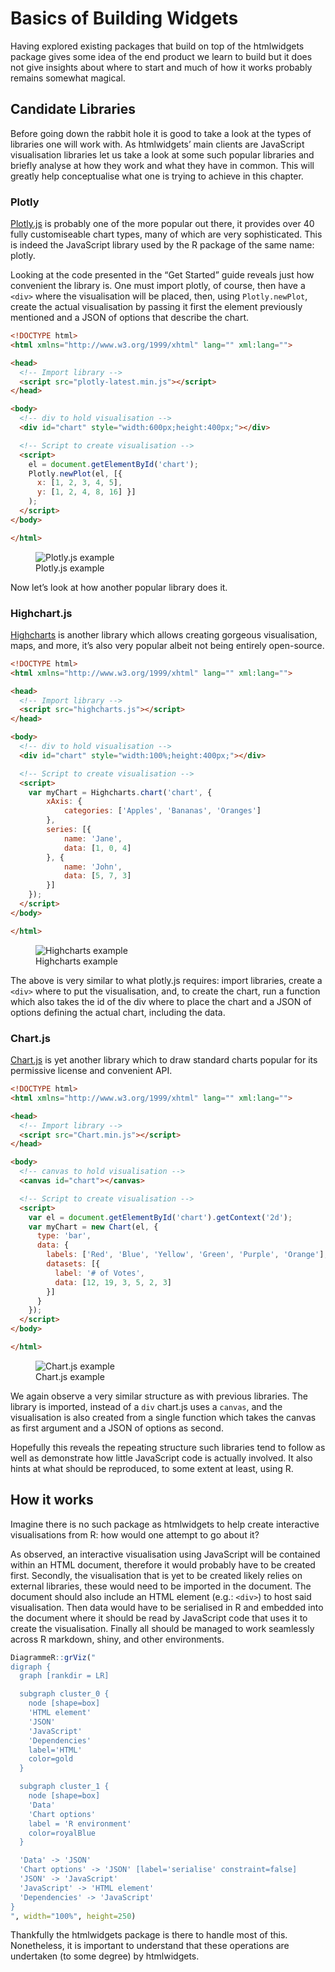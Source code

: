 # Basics of Building Widgets

Having explored existing packages that build on top of the htmlwidgets package gives some idea of the end product we learn to build but it does not give insights about where to start and much of how it works probably remains somewhat magical. 

## Candidate Libraries 

Before going down the rabbit hole it is good to take a look at the types of libraries one will work with. As htmlwidgets' main clients are JavaScript visualisation libraries let us take a look at some such popular libraries and briefly analyse at how they work and what they have in common. This will greatly help conceptualise what one is trying to achieve in this chapter.

### Plotly 

[Plotly.js](https://plotly.com/javascript/) is probably one of the more popular out there, it provides over 40 fully customiseable chart types, many of which are very sophisticated. This is indeed the JavaScript library used by the R package of the same name: plotly.

Looking at the code presented in the "Get Started" guide reveals just how convenient the library is. One must import plotly, of course, then have a `<div>` where the visualisation will be placed, then, using `Plotly.newPlot`, create the actual visualisation by passing it first the element previously mentioned and a JSON of options that describe the chart.

```html
<!DOCTYPE html>
<html xmlns="http://www.w3.org/1999/xhtml" lang="" xml:lang="">

<head>
  <!-- Import library -->
  <script src="plotly-latest.min.js"></script>
</head>

<body>
  <!-- div to hold visualisation -->
  <div id="chart" style="width:600px;height:400px;"></div>

  <!-- Script to create visualisation -->
  <script>
    el = document.getElementById('chart');
    Plotly.newPlot(el, [{
      x: [1, 2, 3, 4, 5],
      y: [1, 2, 4, 8, 16] }]
    );
  </script>
</body>

</html>
```

![Plotly.js example](images/candidate-plotly.png)

Now let's look at how another popular library does it.

### Highchart.js 

[Highcharts](https://www.highcharts.com/) is another library which allows creating gorgeous visualisation, maps, and more, it's also very popular albeit not being entirely open-source.

```html
<!DOCTYPE html>
<html xmlns="http://www.w3.org/1999/xhtml" lang="" xml:lang="">

<head>
  <!-- Import library -->
  <script src="highcharts.js"></script>
</head>

<body>
  <!-- div to hold visualisation -->
  <div id="chart" style="width:100%;height:400px;"></div>

  <!-- Script to create visualisation -->
  <script>
    var myChart = Highcharts.chart('chart', {
        xAxis: {
            categories: ['Apples', 'Bananas', 'Oranges']
        },
        series: [{
            name: 'Jane',
            data: [1, 0, 4]
        }, {
            name: 'John',
            data: [5, 7, 3]
        }]
    });
  </script>
</body>

</html>
```

![Highcharts example](images/candidate-highcharts.png)

The above is very similar to what plotly.js requires: import libraries, create a `<div>` where to put the visualisation, and, to create the chart, run a function which also takes the id of the div where to place the chart and a JSON of options defining the actual chart, including the data.

### Chart.js 

[Chart.js](https://www.chartjs.org/) is yet another library which to draw standard charts popular for its permissive license and convenient API.

```html
<!DOCTYPE html>
<html xmlns="http://www.w3.org/1999/xhtml" lang="" xml:lang="">

<head>
  <!-- Import library -->
  <script src="Chart.min.js"></script>
</head>

<body>
  <!-- canvas to hold visualisation -->
  <canvas id="chart"></canvas>

  <!-- Script to create visualisation -->
  <script>
    var el = document.getElementById('chart').getContext('2d');    
    var myChart = new Chart(el, {
      type: 'bar',
      data: {
        labels: ['Red', 'Blue', 'Yellow', 'Green', 'Purple', 'Orange'],
        datasets: [{
          label: '# of Votes',
          data: [12, 19, 3, 5, 2, 3]
        }]
      }
    });
  </script>
</body>

</html>
```

![Chart.js example](images/candidate-chartjs.png)

We again observe a very similar structure as with previous libraries. The library is imported, instead of a `div` chart.js uses a `canvas`, and the visualisation is also created from a single function which takes the canvas as first argument and a JSON of options as second.

Hopefully this reveals the repeating structure such libraries tend to follow as well as demonstrate how little JavaScript code is actually involved. It also hints at what should be reproduced, to some extent at least, using R.

## How it works 

Imagine there is no such package as htmlwidgets to help create interactive visualisations from R: how would one attempt to go about it?

As observed, an interactive visualisation using JavaScript will be contained within an HTML document, therefore it would probably have to be created first. Secondly, the visualisation that is yet to be created likely relies on external libraries, these would need to be imported in the document. The document should also include an HTML element (e.g.: `<div>`) to host said visualisation. Then data would have to be serialised in R and embedded into the document where it should be read by JavaScript code that uses it to create the visualisation. Finally all should be managed to work seamlessly across R markdown, shiny, and other environments.

```r
DiagrammeR::grViz("
digraph {
  graph [rankdir = LR]

  subgraph cluster_0 {
    node [shape=box]
    'HTML element'
    'JSON'
    'JavaScript'
    'Dependencies'
    label='HTML'
    color=gold
  }

  subgraph cluster_1 {
    node [shape=box]
    'Data'
    'Chart options'
    label = 'R environment'
    color=royalBlue
  }

  'Data' -> 'JSON' 
  'Chart options' -> 'JSON' [label='serialise' constraint=false]
  'JSON' -> 'JavaScript'
  'JavaScript' -> 'HTML element'
  'Dependencies' -> 'JavaScript'
}
", width="100%", height=250)
```

Thankfully the htmlwidgets package is there to handle most of this. Nonetheless, it is important to understand that these operations are undertaken (to some degree) by htmlwidgets.

